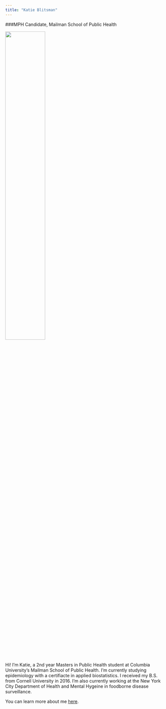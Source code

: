 ```yaml
---
title: "Katie Blitsman"
---
```

###MPH Candidate, Mailman School of Public Health

<img src = "/home/katya/Documents/Data_Science_1/Homework/HW_4/kblitsman.github.io/Images/profile.jpg" style="width:50%">

<br>

Hi! I'm Katie, a 2nd year Masters in Public Health student at Columbia University's Mailman School of Public Health. I'm currently studying epidemiology with a certifiacte in applied biostatistics. I received my B.S. from Cornell University in 2016. I'm also currently working at the New York City Department of Health and Mental Hygeine in foodborne disease surveillance.

You can learn more about me [here](/home/katya/Documents/Data_Science_1/Homework/HW_4/kblitsman.github.io/resume.pdf).
  

  